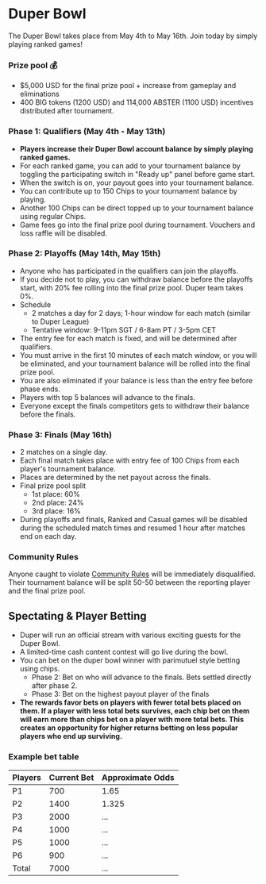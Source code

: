 # Duper Bowl

The Duper Bowl takes place from May 4th to May 16th.
Join today by simply playing ranked games!

### Prize pool 💰

- $5,000 USD for the final prize pool + increase from gameplay and eliminations
- 400 BIG tokens (1200 USD) and 114,000 ABSTER (1100 USD) incentives distributed after tournament.

### Phase 1: Qualifiers (May 4th - May 13th)

- **Players increase their Duper Bowl account balance by simply playing ranked games.**
- For each ranked game, you can add to your tournament balance by toggling the participating switch in "Ready up" panel before game start.
- When the switch is on, your payout goes into your tournament balance.
- You can contribute up to 150 Chips to your tournament balance by playing.
- Another 100 Chips can be direct topped up to your tournament balance using regular Chips.
- Game fees go into the final prize pool during tournament. Vouchers and loss raffle will be disabled.

### Phase 2: Playoffs (May 14th, May 15th)

- Anyone who has participated in the qualifiers can join the playoffs.
- If you decide not to play, you can withdraw balance before the playoffs start, with 20% fee rolling into the final prize pool. Duper team takes 0%.
- Schedule
  - 2 matches a day for 2 days; 1-hour window for each match (similar to Duper League)
  - Tentative window: 9-11pm SGT / 6-8am PT / 3-5pm CET
- The entry fee for each match is fixed, and will be determined after qualifiers.
- You must arrive in the first 10 minutes of each match window, or you will be eliminated, and your tournament balance will be rolled into the final prize pool.
- You are also eliminated if your balance is less than the entry fee before phase ends.
- Players with top 5 balances will advance to the finals.
- Everyone except the finals competitors gets to withdraw their balance before the finals.

### Phase 3: Finals (May 16th)

- 2 matches on a single day.
- Each final match takes place with entry fee of 100 Chips from each player's tournament balance.
- Places are determined by the net payout across the finals.
- Final prize pool split
  - 1st place: 60%
  - 2nd place: 24%
  - 3rd place: 16%
- During playoffs and finals, Ranked and Casual games will be disabled during the scheduled match times and resumed 1 hour after matches end on each day.

### Community Rules

Anyone caught to violate [Community Rules](/community-rules) will be immediately disqualified. Their tournament balance will be split 50-50 between the reporting player and the final prize pool.

## Spectating & Player Betting

- Duper will run an official stream with various exciting guests for the Duper Bowl.
- A limited-time cash content contest will go live during the bowl.
- You can bet on the duper bowl winner with parimutuel style betting using chips.
  - Phase 2: Bet on who will advance to the finals. Bets settled directly after phase 2.
  - Phase 3: Bet on the highest payout player of the finals
- **The rewards favor bets on players with fewer total bets placed on them. If a player with less total bets survives, each chip bet on them will earn more than chips bet on a player with more total bets. This creates an opportunity for higher returns betting on less popular players who end up surviving.**

### Example bet table

| Players | Current Bet | Approximate Odds |
| :------ | :---------- | :--------------- |
| P1      | 700         | 1.65             |
| P2      | 1400        | 1.325            |
| P3      | 2000        | ...              |
| P4      | 1000        | ...              |
| P5      | 1000        | ...              |
| P6      | 900         | ...              |
| Total   | 7000        | ...              |
